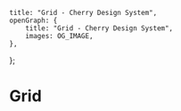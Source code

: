 
	title: "Grid - Cherry Design System",
	openGraph: {
		title: "Grid - Cherry Design System",
		images: OG_IMAGE,
	},
};

# Grid
